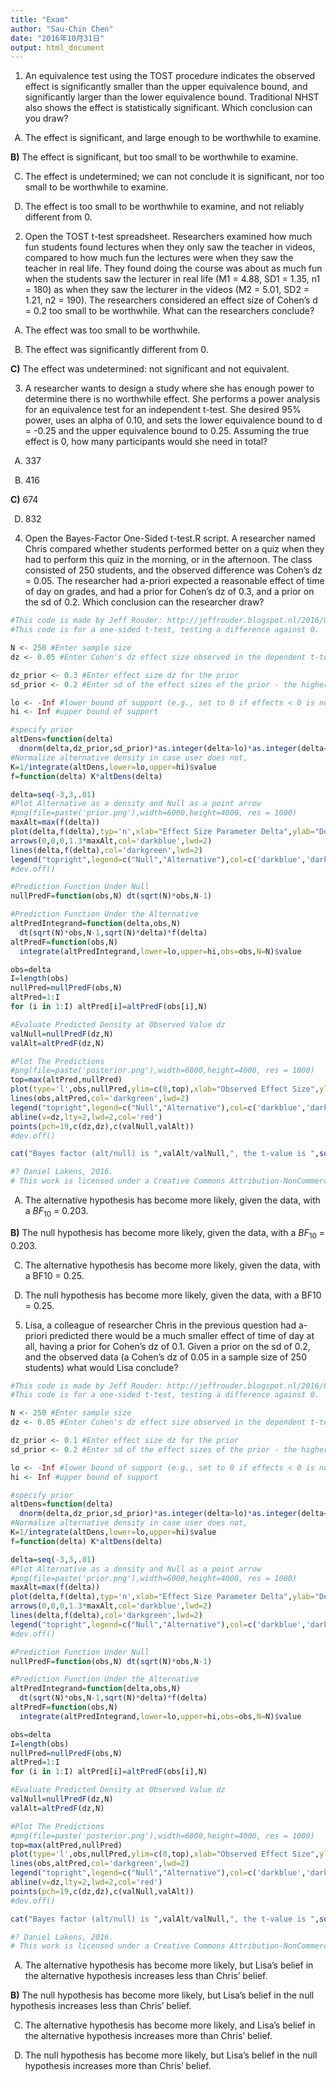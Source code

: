 ```yaml
---
title: "Exam"
author: "Sau-Chin Chen"
date: "2016年10月31日"
output: html_document
---
```

1. An equivalence test using the TOST procedure indicates the observed effect is significantly smaller than the upper equivalence bound, and significantly larger than the lower equivalence bound. Traditional NHST also shows the effect is statistically significant. Which conclusion can you draw?

A) The effect is significant, and large enough to be worthwhile to examine.

**B)** The effect is significant, but too small to be worthwhile to examine.

C) The effect is undetermined; we can not conclude it is significant, nor too small to be worthwhile to examine.

D) The effect is too small to be worthwhile to examine, and not reliably different from 0.

2. Open the TOST t-test spreadsheet. Researchers examined how much fun students found lectures when they only saw the teacher in videos, compared to how much fun the lectures were when they saw the teacher in real life. They found doing the course was about as much fun when the students saw the lecturer in real life (M1 = 4.88, SD1 = 1.35, n1 = 180) as when they saw the lecturer in the videos (M2 = 5.01, SD2 = 1.21, n2 = 190). The researchers considered an effect size of Cohen’s d = 0.2 too small to be worthwhile. What can the researchers conclude?


A) The effect was too small to be worthwhile.

B) The effect was significantly different from 0.

**C)** The effect was undetermined: not significant and not equivalent.

3. A researcher wants to design a study where she has enough power to determine there is no worthwhile effect. She performs a power analysis for an equivalence test for an independent t-test. She desired 95% power, uses an alpha of 0.10, and sets the lower equivalence bound to d = -0.25 and the upper equivalence bound to 0.25. Assuming the true effect is 0, how many participants would she need in total?

A) 337

B) 416

**C)** 674

D) 832

4. Open the Bayes-Factor One-Sided t-test.R script. A researcher named Chris compared whether students performed better on a quiz when they had to perform this quiz in the morning, or in the afternoon. The class consisted of 250 students, and the observed difference was Cohen’s dz = 0.05. The researcher had a-priori expected a reasonable effect of time of day on grades, and had a prior for Cohen’s dz of 0.3, and a prior on the sd of 0.2. Which conclusion can the researcher draw?
```r
#This code is made by Jeff Rouder: http://jeffrouder.blogspot.nl/2016/01/what-priors-should-i-use-part-i.html
#This code is for a one-sided t-test, testing a difference against 0.

N <- 250 #Enter sample size
dz <- 0.05 #Enter Cohen's dz effect size observed in the dependent t-test or one-sided t-test

dz_prior <- 0.3 #Enter effect size dz for the prior 
sd_prior <- 0.2 #Enter sd of the effect sizes of the prior - the higher, the wider the prior is

lo <- -Inf #lower bound of support (e.g., set to 0 if effects < 0 is not possible)
hi <- Inf #upper bound of support

#specify prior
altDens=function(delta) 
  dnorm(delta,dz_prior,sd_prior)*as.integer(delta>lo)*as.integer(delta<hi)
#Normalize alternative density in case user does not, 
K=1/integrate(altDens,lower=lo,upper=hi)$value
f=function(delta) K*altDens(delta)

delta=seq(-3,3,.01)
#Plot Alternative as a density and Null as a point arrow
#png(file=paste('prior.png'),width=6000,height=4000, res = 1000)
maxAlt=max(f(delta))
plot(delta,f(delta),typ='n',xlab="Effect Size Parameter Delta",ylab="Density",ylim=c(0,1.4*maxAlt),main="Models")
arrows(0,0,0,1.3*maxAlt,col='darkblue',lwd=2)
lines(delta,f(delta),col='darkgreen',lwd=2)
legend("topright",legend=c("Null","Alternative"),col=c('darkblue','darkgreen'),lwd=2)
#dev.off()

#Prediction Function Under Null
nullPredF=function(obs,N) dt(sqrt(N)*obs,N-1)

#Prediction Function Under the Alternative
altPredIntegrand=function(delta,obs,N) 
  dt(sqrt(N)*obs,N-1,sqrt(N)*delta)*f(delta)
altPredF=function(obs,N) 
  integrate(altPredIntegrand,lower=lo,upper=hi,obs=obs,N=N)$value

obs=delta
I=length(obs)
nullPred=nullPredF(obs,N)
altPred=1:I
for (i in 1:I) altPred[i]=altPredF(obs[i],N)

#Evaluate Predicted Density at Observed Value dz
valNull=nullPredF(dz,N)
valAlt=altPredF(dz,N)

#Plot The Predictions
#png(file=paste('posterior.png'),width=6000,height=4000, res = 1000)
top=max(altPred,nullPred)
plot(type='l',obs,nullPred,ylim=c(0,top),xlab="Observed Effect Size",ylab="Density",main=paste("Bayes factor (alt/null) is ",round(valAlt/valNull,digits =3)),col='darkblue',lwd=2)
lines(obs,altPred,col='darkgreen',lwd=2)
legend("topright",legend=c("Null","Alternative"),col=c('darkblue','darkgreen'),lwd=2)
abline(v=dz,lty=2,lwd=2,col='red')
points(pch=19,c(dz,dz),c(valNull,valAlt))
#dev.off()

cat("Bayes factor (alt/null) is ",valAlt/valNull,", the t-value is ",sqrt(N)*dz," and the p-value is",2*(1-pt(abs(sqrt(N)*dz),N-1)))

#? Daniel Lakens, 2016. 
# This work is licensed under a Creative Commons Attribution-NonCommercial-ShareAlike 4.0 International License. https://creativecommons.org/licenses/by-nc-sa/4.0/
```

A) The alternative hypothesis has become more likely, given the data, with a $BF_10$ = 0.203.

**B)** The null hypothesis has become more likely, given the data, with a $BF_10$ = 0.203.

C) The alternative hypothesis has become more likely, given the data, with a BF10 = 0.25.

D) The null hypothesis has become more likely, given the data, with a BF10 = 0.25.

5. Lisa, a colleague of researcher Chris in the previous question had a-priori predicted there would be a much smaller effect of time of day at all, having a prior for Cohen’s dz of 0.1. Given a prior on the sd of 0.2, and the observed data (a Cohen’s dz of 0.05 in a sample size of 250 students) what would Lisa conclude?
```r
#This code is made by Jeff Rouder: http://jeffrouder.blogspot.nl/2016/01/what-priors-should-i-use-part-i.html
#This code is for a one-sided t-test, testing a difference against 0.

N <- 250 #Enter sample size
dz <- 0.05 #Enter Cohen's dz effect size observed in the dependent t-test or one-sided t-test

dz_prior <- 0.1 #Enter effect size dz for the prior 
sd_prior <- 0.2 #Enter sd of the effect sizes of the prior - the higher, the wider the prior is

lo <- -Inf #lower bound of support (e.g., set to 0 if effects < 0 is not possible)
hi <- Inf #upper bound of support

#specify prior
altDens=function(delta) 
  dnorm(delta,dz_prior,sd_prior)*as.integer(delta>lo)*as.integer(delta<hi)
#Normalize alternative density in case user does not, 
K=1/integrate(altDens,lower=lo,upper=hi)$value
f=function(delta) K*altDens(delta)

delta=seq(-3,3,.01)
#Plot Alternative as a density and Null as a point arrow
#png(file=paste('prior.png'),width=6000,height=4000, res = 1000)
maxAlt=max(f(delta))
plot(delta,f(delta),typ='n',xlab="Effect Size Parameter Delta",ylab="Density",ylim=c(0,1.4*maxAlt),main="Models")
arrows(0,0,0,1.3*maxAlt,col='darkblue',lwd=2)
lines(delta,f(delta),col='darkgreen',lwd=2)
legend("topright",legend=c("Null","Alternative"),col=c('darkblue','darkgreen'),lwd=2)
#dev.off()

#Prediction Function Under Null
nullPredF=function(obs,N) dt(sqrt(N)*obs,N-1)

#Prediction Function Under the Alternative
altPredIntegrand=function(delta,obs,N) 
  dt(sqrt(N)*obs,N-1,sqrt(N)*delta)*f(delta)
altPredF=function(obs,N) 
  integrate(altPredIntegrand,lower=lo,upper=hi,obs=obs,N=N)$value

obs=delta
I=length(obs)
nullPred=nullPredF(obs,N)
altPred=1:I
for (i in 1:I) altPred[i]=altPredF(obs[i],N)

#Evaluate Predicted Density at Observed Value dz
valNull=nullPredF(dz,N)
valAlt=altPredF(dz,N)

#Plot The Predictions
#png(file=paste('posterior.png'),width=6000,height=4000, res = 1000)
top=max(altPred,nullPred)
plot(type='l',obs,nullPred,ylim=c(0,top),xlab="Observed Effect Size",ylab="Density",main=paste("Bayes factor (alt/null) is ",round(valAlt/valNull,digits =3)),col='darkblue',lwd=2)
lines(obs,altPred,col='darkgreen',lwd=2)
legend("topright",legend=c("Null","Alternative"),col=c('darkblue','darkgreen'),lwd=2)
abline(v=dz,lty=2,lwd=2,col='red')
points(pch=19,c(dz,dz),c(valNull,valAlt))
#dev.off()

cat("Bayes factor (alt/null) is ",valAlt/valNull,", the t-value is ",sqrt(N)*dz," and the p-value is",2*(1-pt(abs(sqrt(N)*dz),N-1)))

#? Daniel Lakens, 2016. 
# This work is licensed under a Creative Commons Attribution-NonCommercial-ShareAlike 4.0 International License. https://creativecommons.org/licenses/by-nc-sa/4.0/
```

A) The alternative hypothesis has become more likely, but Lisa’s belief in the alternative hypothesis increases less than Chris’ belief.

**B)** The null hypothesis has become more likely, but Lisa’s belief in the null hypothesis increases less than Chris’ belief.

C) The alternative hypothesis has become more likely, and Lisa’s belief in the alternative hypothesis increases more than Chris’ belief.

D) The null hypothesis has become more likely, but Lisa’s belief in the null hypothesis increases more than Chris’ belief.
